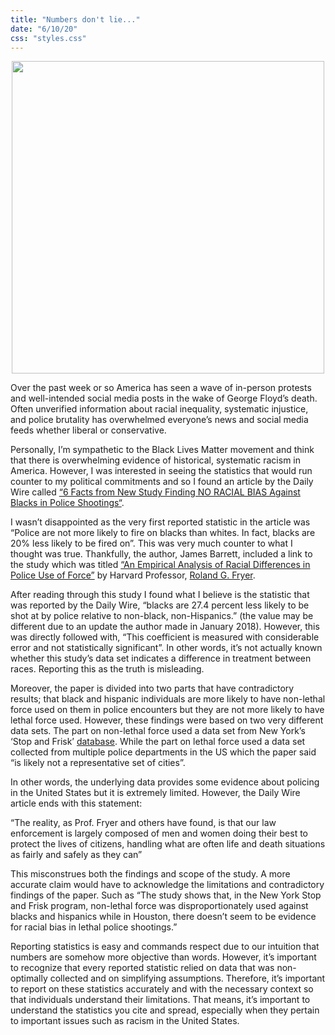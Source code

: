 ```yaml
---
title: "Numbers don't lie..."
date: "6/10/20"
css: "styles.css"
---
```


<center>
<img src="numbersLie/police.jpg" width="500">
</center>

Over the past week or so America has seen a wave of in-person protests and well-intended social media posts in the wake of George Floyd’s death. Often unverified information about racial inequality, systematic injustice, and police brutality has overwhelmed everyone’s news and social media feeds whether liberal or conservative.

Personally, I’m sympathetic to the Black Lives Matter movement and think that there is overwhelming evidence of historical, systematic racism in America. However, I was interested in seeing the statistics that would run counter to my political commitments and so I found an article by the Daily Wire called [“6 Facts from New Study Finding NO RACIAL BIAS Against Blacks in Police Shootings“](https://www.dailywire.com/news/new-study-no-racial-bias-police-involved-shootings-james-barrett).

I wasn’t disappointed as the very first reported statistic in the article was “Police are not more likely to fire on blacks than whites. In fact, blacks are 20% less likely to be fired on”. This was very much counter to what I thought was true. Thankfully, the author, James Barrett, included a link to the study which was titled [“An Empirical Analysis of Racial Differences in Police Use of Force”](https://www.nber.org/papers/w22399) by Harvard Professor, [Roland G. Fryer](https://scholar.harvard.edu/fryer/home).

After reading through this study I found what I believe is the statistic that was reported by the Daily Wire, “blacks are 27.4 percent less likely to be shot at by police relative to non-black, non-Hispanics.” (the value may be different due to an update the author made in January 2018). However, this was directly followed with, “This coefficient is measured with considerable error and not statistically significant”. In other words, it’s not actually known whether this study’s data set indicates a difference in treatment between races. Reporting this as the truth is misleading.

Moreover, the paper is divided into two parts that have contradictory results; that black and hispanic individuals are more likely to have non-lethal force used on them in police encounters but they are not more likely to have lethal force used. However, these findings were based on two very different data sets. The part on non-lethal force used a data set from New York’s ‘Stop and Frisk’ [database](https://www1.nyc.gov/site/nypd/stats/reports-analysis/stopfrisk.page). While the part on lethal force used a data set collected from multiple police departments in the US which the paper said “is likely not a representative set of cities”.

In other words, the underlying data provides some evidence about policing in the United States but it is extremely limited. However, the Daily Wire article ends with this statement:

“The reality, as Prof. Fryer and others have found, is that our law enforcement is largely composed of men and women doing their best to protect the lives of citizens, handling what are often life and death situations as fairly and safely as they can”

This misconstrues both the findings and scope of the study. A more accurate claim would have to acknowledge the limitations and contradictory findings of the paper. Such as “The study shows that, in the New York Stop and Frisk program, non-lethal force was disproportionately used against blacks and hispanics while in Houston, there doesn’t seem to be evidence for racial bias in lethal police shootings. ”

Reporting statistics is easy and commands respect due to our intuition that numbers are somehow more objective than words. However, it’s important to recognize that every reported statistic relied on data that was non-optimally collected and on simplifying assumptions. Therefore, it’s important to report on these statistics accurately and with the necessary context so that individuals understand their limitations. That means, it’s important to understand the statistics you cite and spread, especially when they pertain to important issues such as racism in the United States.